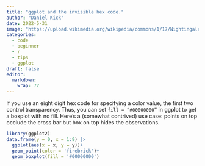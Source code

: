 ```yaml
---
title: "ggplot and the invisible hex code."
author: "Daniel Kick"
date: 2022-5-31
image: "https://upload.wikimedia.org/wikipedia/commons/1/17/Nightingale-mortality.jpg"
categories: 
  - code
  - beginner
  - r
  - tips
  - ggplot
draft: false
editor:
  markdown: 
    wrap: 72
---
```


If you use an eight digit hex code for specifying a color value, the first two control transparency. Thus, you can set `fill = “#00000000”` in ggplot to get a boxplot with no fill. Here's a (somewhat contrived) use case: points on top occlude the cross bar but box on top hides the observations. 


```r
library(ggplot2)
data.frame(y = 0, x = 1:9) |>
  ggplot(aes(x = x, y = y))+
  geom_point(color = 'firebrick')+
  geom_boxplot(fill = '#00000000')
```

